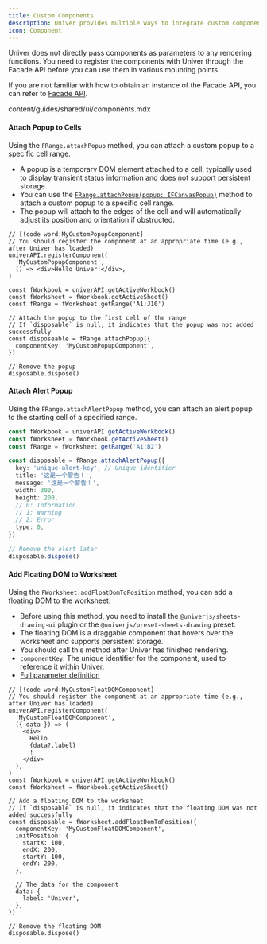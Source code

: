 ```yaml
---
title: Custom Components
description: Univer provides multiple ways to integrate custom components, allowing you to extend and customize its functionality. This guide will introduce several common methods.
icon: Component
---
```


Univer does not directly pass components as parameters to any rendering functions. You need to register the components with Univer through the Facade API before you can use them in various mounting points.

If you are not familiar with how to obtain an instance of the Facade API, you can refer to [Facade API](/en-US/guides/sheets/getting-started/facade).

<include cwd>content/guides/shared/ui/components.mdx</include>

#### Attach Popup to Cells

Using the `FRange.attachPopup` method, you can attach a custom popup to a specific cell range.

- A popup is a temporary DOM element attached to a cell, typically used to display transient status information and does not support persistent storage.
- You can use the [`FRange.attachPopup(popup: IFCanvasPopup)`](https://reference.univer.ai/en-US/classes/FRange#attachpopup) method to attach a custom popup to a specific cell range.
- The popup will attach to the edges of the cell and will automatically adjust its position and orientation if obstructed.

```tsx
// [!code word:MyCustomPopupComponent]
// You should register the component at an appropriate time (e.g., after Univer has loaded)
univerAPI.registerComponent(
  'MyCustomPopupComponent',
  () => <div>Hello Univer!</div>,
)

const fWorkbook = univerAPI.getActiveWorkbook()
const fWorksheet = fWorkbook.getActiveSheet()
const fRange = fWorksheet.getRange('A1:J10')

// Attach the popup to the first cell of the range
// If `disposable` is null, it indicates that the popup was not added successfully
const disposeable = fRange.attachPopup({
  componentKey: 'MyCustomPopupComponent',
})

// Remove the popup
disposable.dispose()
```

#### Attach Alert Popup

Using the `FRange.attachAlertPopup` method, you can attach an alert popup to the starting cell of a specified range.

```typescript
const fWorkbook = univerAPI.getActiveWorkbook()
const fWorksheet = fWorkbook.getActiveSheet()
const fRange = fWorksheet.getRange('A1:B2')

const disposable = fRange.attachAlertPopup({
  key: 'unique-alert-key', // Unique identifier
  title: '这是一个警告！',
  message: '这是一个警告！',
  width: 300,
  height: 200,
  // 0: Information
  // 1: Warning
  // 2: Error
  type: 0,
})

// Remove the alert later
disposable.dispose()
```

#### Add Floating DOM to Worksheet

Using the `FWorksheet.addFloatDomToPosition` method, you can add a floating DOM to the worksheet.

- Before using this method, you need to install the `@univerjs/sheets-drawing-ui` plugin or the `@univerjs/preset-sheets-drawing` preset.
- The floating DOM is a draggable component that hovers over the worksheet and supports persistent storage.
- You should call this method after Univer has finished rendering.
- `componentKey`: The unique identifier for the component, used to reference it within Univer.
- [Full parameter definition](https://github.com/dream-num/univer/blob/dev/packages/sheets-drawing-ui/src/facade/f-worksheet.ts#L32)

```tsx
// [!code word:MyCustomFloatDOMComponent]
// You should register the component at an appropriate time (e.g., after Univer has loaded)
univerAPI.registerComponent(
  'MyCustomFloatDOMComponent',
  ({ data }) => (
    <div>
      Hello
      {data?.label}
      !
    </div>
  ),
)
const fWorkbook = univerAPI.getActiveWorkbook()
const fWorksheet = fWorkbook.getActiveSheet()

// Add a floating DOM to the worksheet
// If `disposable` is null, it indicates that the floating DOM was not added successfully
const disposable = fWorksheet.addFloatDomToPosition({
  componentKey: 'MyCustomFloatDOMComponent',
  initPosition: {
    startX: 100,
    endX: 200,
    startY: 100,
    endY: 200,
  },

  // The data for the component
  data: {
    label: 'Univer',
  },
})

// Remove the floating DOM
disposable.dispose()
```
